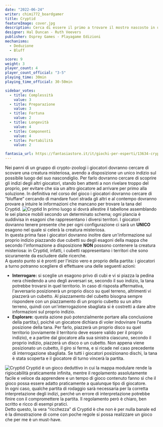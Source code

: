 ```yaml
---
date: "2022-06-24"
writer: chimi772_boardgamer
title: Cryptid
featureImage: cover.jpg
description: Cerca di essere il primo a trovare il mostro nascosto in un gioco di pura deduzione dalle regole semplici e mai ripetitivo
designer: Hal Duncan - Ruth Veevers
publisher: Osprey Games - Playagame Edizioni
mechanisms:
  - Deduzione
  - Bluff

score: 9
weight: 3
player_count: 4
player_count_official: "3-5"
playing_time: 30min
playing_time_official: 30-50min

sidebar_votes:
  - title: Complessità
    value: 3
  - title: Preparazione
    value: 3
  - title: Fortuna
    value: 2
  - title: Longevità
    value: 4
  - title: Componenti
    value: 4
  - title: Portabilità
    value: 2

fantasia_url: https://fantasiastore.it/it/giochi-per-esperti/13634-cryptid.html
---
```


<Setting>
  Nei panni di un gruppo di crypto-zoologi i giocatori dovranno cercare di
  scovare una creatura misteriosa, avendo a disposizione un unico indizio sul
  possibile luogo del suo nascondiglio. Per farlo dovranno cercare di scoprire
  gli indizi degli altri giocatori, stando ben attenti a non rivelare troppo del
  proprio, per evitare che sia un altro giocatore ad arrivare per primo alla
  soluzione. In definitiva nel corso del gioco i giocatori dovranno cercare di
  “bluffare” cercando di mandare fuori strada gli altri e al contempo dovranno
  provare a intuire le informazioni che mancano per trovare la tana del Cryptid.
</Setting>

<img src="./game1.jpg" alt="Cryptid" />

<Rules>
  In primo luogo si dovrà allestire il tabellone assemblando le sei plance
  mobili secondo un determinato schema; ogni plancia è suddivisa in esagoni che
  rappresentano i diversi territori. I giocatori dovranno tenere presente che
  per ogni configurazione ci sarà un <strong> UNICO</strong> esagono nel quale
  si celerà la creatura misteriosa.
  <br />
  In questa prima fase i giocatori dovranno inoltre dare un'informazione sul
  proprio indizio piazzando due cubetti su degli esagoni della mappa che secondo
  l'informazione a disposizione <strong>NON</strong> possono contenere la
  creatura misteriosa: in Cryptid, infatti, i cubetti rappresentano i territori
  che sono sicuramente da escludere dalle ricerche. <br />A questo punto si è
  pronti per l'inizio vero e proprio della partita: i giocatori a turno potranno
  scegliere di effettuare una delle seguenti azioni:
  <ul>
    <li>
      <strong>Interrogare:</strong> si sceglie un esagono privo di cubi e vi si
      piazza la pedina nera chiedendo a uno degli avversari se, secondo il suo
      indizio, la tana potrebbe trovarsi in quel territorio. In caso di risposta
      affermativa, l'avversario posizionerà un proprio disco su quel terreno,
      altrimenti vi piazzerà un cubetto. Al piazzamento del cubetto bisogna
      sempre rispondere con un piazzamento di un proprio cubetto su un altro
      terreno, quindi con un'interrogazione sbagliata si è costretti a dare
      altre informazioni sul proprio indizio.
    </li>
    <li>
      <strong>Esplorare:</strong> questa azione può potenzialmente portare alla
      conclusione della partita;l, poiché un giocatore dichiara di voler
      indovinare l'esatta posizione della tana. Per farlo, piazzerà un proprio
      disco su quel territorio (ovviamente il territorio deve essere valido per
      il proprio indizio), e a partire dal giocatore alla sua sinistra ciascuno,
      secondo il proprio indizio, piazzerà un disco o un cubetto. Non appena
      viene posizionato un cubetto, il giro si ferma, e si ricade nel caso
      precedente di interrogazione sbagliata. Se tutti i giocatori posizionano
      dischi, la tana è stata scoperta e il giocatore di turno vincerà la
      partita.
    </li>
  </ul>
</Rules>

<img src="./game2.jpg" alt="Cryptid" />

<Feedback>
  Cryptid è un gioco deduttivo in cui la mappa modulare rende la rigiocabilità
  praticamente infinita, mentre il regolamento assolutamente facile e veloce da
  apprendere e un tempo di gioco contenuto fanno sì che il gioco possa essere
  adatto praticamente a qualunque tipo di giocatore.
  <br />
  In ogni caso, qualche partita di rodaggio sarà necessaria per la corretta
  interpretazione degli indizi, perché un errore di interpretazione potrebbe
  finire con il compromettere la partita. Il regolamento però è chiaro, ben
  scritto e ricco di esempi pratici.
  <br />
  Detto questo, la vera “ricchezza” di Cryptid è che non è per nulla banale ed è
  la dimostrazione di come con poche regole si possa realizzare un gioco che per
  me è un must-have.
</Feedback>

<Instagram id="CfL1FPfD6ri" />
